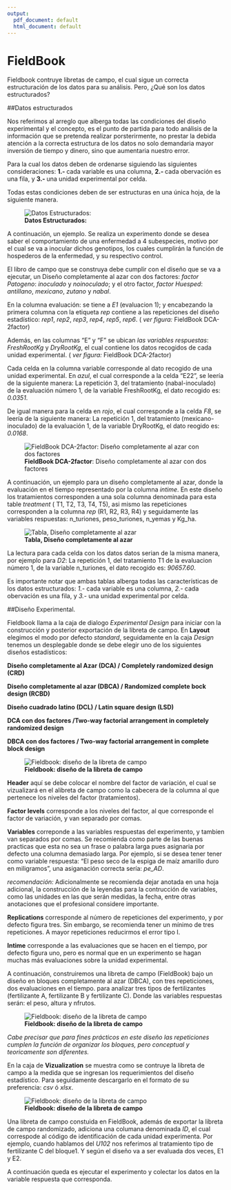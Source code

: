 ```yaml
---
output:
  pdf_document: default
  html_document: default
---
```

# FieldBook

Fieldbook  contruye libretas de campo, el cual sigue  un correcta estructuración de los datos para su análisis. Pero, ¿Qué son los datos estructurados?

##Datos estructurados

Nos referimos al arreglo que alberga todas las condiciones del diseño experimental y el concepto, es el punto de partida para todo  análisis de la información que se pretenda realizar porsterirmente, no prestar la debida atención a la correcta estructura  de los datos no solo demandaria mayor inversión de tiempo y dinero, sino que aumentaria nuestro error.

Para la cual los datos deben de ordenarse siguiendo las siguientes consideraciones:
**1.- **cada variable es una columna,
**2.- **cada obervación es una fila, y
**3.- **una unidad experimental por celda.

Todas estas condiciones deben de ser estructuras en una única hoja, de la siguiente manera.

![**Datos Estructurados: ** ](img/etiqueta.png)

A continuación, un ejemplo. Se realiza un experimento donde se desea saber el comportamiento de una enfermedad  a  4 subespecies, motivo por el cual se va a inocular dichos genotipos, los cuales cumplirán la función de hospederos de la enfermedad, y su respectivo control.

El libro de campo que se construya debe cumplir con el diseño que se va a ejecutar,  un Diseño completamente al azar con dos factores:
_factor Patogeno_: _inoculado_ y _noinoculado_; y el otro factor, _factor Huesped_: _antillano_, _mexicano_, _zutano_ y _nabal_.

En la columna evaluación: se tiene a  _E1_ (evaluacion 1); y  encabezando la primera columna con la etiqueta _rep_  contiene a las repeticiones del diseño estadístico: _rep1_, _rep2_, _rep3_, _rep4_, _rep5_, _rep6_. ( _ver figura:_ FieldBook DCA-2factor)

Además, en las columnas "E" y "F" se ubican _las variables respuestas_: _FreshRootKg_ y _DryRootKg_, el cual contiene los datos recogidos de cada unidad experimental. ( _ver figura:_ FieldBook DCA-2factor)

Cada celda en la columna variable corresponde al dato recogido de una unidad experimental. En _azul_, el cual corresponde a la celda "E22", se leería de la siguiente manera: La repetición 3, del tratamiento (nabal-inoculado) de la evaluación número 1, de la variable FreshRootKg, el dato recogido es: *0.0351*.

De igual manera para la celda en _rojo_, el cual corresponde a la celda *F8*, se leería de la siguiente manera: La repetición 1, del tratamiento (mexicano-inoculado) de la evaluación 1, de la variable DryRootKg, el dato reogido es: *0.0168*.

![**FieldBook DCA-2factor**: Diseño completamente al azar con dos factores ](img/datosestructurados.png)

A continuación, un ejemplo para un diseño completamente al azar, donde la evaluación en el tiempo  representado por la columna _intime_. En este diseño los tratamientos corresponden a una sola columna denominada para esta table _treatment_ ( T1, T2, T3, T4, T5), asi mismo las repeticiones corresponden a la columna _rep_ (R1, R2, R3, R4) y seguidamente las variables respuestas: n_turiones, peso_turiones, n_yemas y Kg_ha.

![**Tabla, Diseño completamente al azar** ](img/chavito.png)

La lectura para cada celda con los datos datos serian de la misma manera, por ejemplo para *D2*:  La repetición 1, del tratamiento T1 de la evaluacion número 1, de la variable n_turiones, el dato recogido es: *90657.60*.

Es importante notar que ambas tablas alberga todas las características de los datos estructurados: *1.- *cada variable es una columna, *2.- *cada obervación es una fila, y *3.- *una unidad experimental por celda.

##Diseño Experimental.

Fieldbook llama a la caja de dialogo *Experimental Design* para iniciar con la construcción y posterior exportación de la libreta de campo. En **Layout** elegimos el modo por defecto _standard_, seguidamente en la caja _Design_ tenemos un desplegable donde se debe elegir uno de los siguientes diseños estadísticos:

**Diseño completamente al Azar (DCA) / Completely randomized design (CRD)**

**Diseño completamente al azar (DBCA) / Randomized complete bock design (RCBD)**

**Diseño cuadrado latino (DCL) / Latin square design (LSD)**

**DCA con dos factores /Two-way factorial arrangement in completely randomized design**

**DBCA con dos factores / Two-way factorial arrangement in complete block design**

![**Fieldbook: diseño de la libreta de campo** ](img/experimentaldesign.png)

**Header** aquí se debe colocar el nombre del factor de variación, el cual se vizualizará en el alibreta de campo como la cabecera de la columna al que pertenece los niveles del factor (tratamientos).

**Factor levels** corresponde a los niveles del factor, al que corresponde el factor de variación, y van separado por comas.

**Variables** correponde a las variables respuestas del experimento, y tambien van separados por comas. Se recomienda como parte de las buenas practicas que esta no sea un frase o palabra larga pues asignaria por defecto una columna demasiado larga. 
Por ejemplo, si se desea tener tener como variable respuesta: "El peso seco de la espiga de maíz amarillo duro en miligramos", una asiganación correcta sería: *pe_AD*.

*recomendación:*
Adicionalmente se recomienda dejar anotada en una hoja adicional, la construcción de la leyendas para la contrucción de variables, como las unidades en las que serán medidas, la fecha, entre otras anotaciones que el profesional  considere importante.


**Replications** corresponde al número de repeticiones del experimento, y por defecto figura tres. Sin embargo, se recomienda tener un mínimo de tres repeticiones. A mayor repeticiones reducirmos el error tipo I.

**Intime** corresponde a las evaluaciones que se hacen en el tiempo, por defecto figura uno, pero es normal que en un experimento se hagan muchas más evaluaciones sobre la unidad experimental.


A continuación, construiremos una libreta de campo (FieldBook) bajo un diseño en bloques completamente al azar (DBCA), con tres repeticiones, dos evaluaciones en el tiempo. para analizar tres tipos de fertilizantes (fertilizante A, fertilizante B y fertilizante C). Donde las variables respuestas serán: el peso,  altura y nfrutos.
 
![**Fieldbook: diseño de la libreta de campo** ](img/libretacampo.png)

_Cabe precisar que para fines prácticos en este diseño las repeticiones cumplen la función de organizar los bloques, pero conceptual y teoricamente son diferentes._

En la caja de **Vizualization** se muestra como se contruye la libreta de campo a la medida que se ingresan los requerimientos del diseño estadístico. Para seguidamente descargarlo en el formato de su preferencia: _csv_ ó _xlsx_.

![**Fieldbook: diseño de la libreta de campo** ](img/libretacampo001.png)

Una libreta de campo constuida en FieldBook, además de exportar la libreta de campo randomizado, adiciona una columana denominada *ID*, el cual correspode al código de identificación de cada unidad experimenta. Por ejemplo, cuando hablamos del *U102* nos referimos al tratamiento tipo de fertilizante C del bloque1. Y según el diseño va a ser evaluada dos veces, E1 y E2.

A continuación queda  es ejecutar el experimento y colectar los datos en la variable respuesta que corresponda.